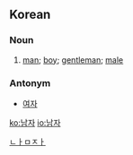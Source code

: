 ==Korean==
===Noun===

#[[man]]; [[boy]]; [[gentleman]]; [[male]]

===Antonym===
*[[여자]]

[[Category:Korean nouns|ㄴㅏㅁㅈㅏ]]

[[ko:남자]]
[[io:남자]]